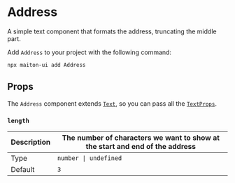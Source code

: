 # Address

A simple text component that formats the address, truncating the middle part.

Add `Address` to your project with the following command:

```sh
npx maiton-ui add Address
```

## Props

The `Address` component extends [`Text`](/components/text), so you can pass all the [`TextProps`](/components/text#props).

### `length`

| Description | The number of characters we want to show at the start and end of the address |
| ----------- | ---------------------------------------------------------------------------- |
| Type        | `number \| undefined`                                                        |
| Default     | `3`                                                                          |
